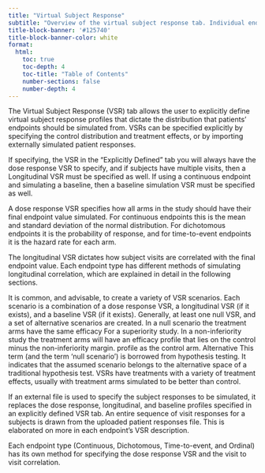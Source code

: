 ```yaml
---
title: "Virtual Subject Response"
subtitle: "Overview of the virtual subject response tab. Individual endpoint types are described separately."
title-block-banner: '#125740'
title-block-banner-color: white
format:
  html:
    toc: true
    toc-depth: 4
    toc-title: "Table of Contents"
    number-sections: false
    number-depth: 4
---
```


The Virtual Subject Response (VSR) tab allows the user to explicitly define virtual
subject response profiles that dictate the distribution that patients' endpoints
should be simulated from. VSRs can be specified explicitly by specifying the control
distribution and treatment effects, or by importing externally simulated patient responses.

If specifying, the VSR in the "Explicitly Defined" tab you will always have the
dose response VSR to specify, and if subjects have multiple visits, then a
Longitudinal VSR must be specified as well. If using a continuous endpoint and
simulating a baseline, then a baseline simulation VSR must be specified as well.

A dose response VSR specifies how all arms in the study should have their
final endpoint value simulated. For continuous endpoints this is the mean and
standard deviation of the normal distribution. For dichotomous endpoints it
is the probability of response, and for time-to-event endpoints it is the
hazard rate for each arm.

The longitudinal VSR dictates how subject visits are correlated with the final
endpoint value. Each endpoint type has different methods of simulating longitudinal
correlation, which are explained in detail in the following sections.

It is common, and advisable, to create a variety of VSR scenarios. Each
scenario is a combination of a dose response VSR, a longitudinal VSR (if it exists),
and a baseline VSR (if it exists). Generally, at least
one null VSR, and a set of alternative scenarios are created. In a null scenario
the treatment arms have the <span class="custom-tooltip"> same efficacy <span class="tooltip-text">For a superiority study. In
a non-inferiority study the treatment arms will have an efficacy profile that
lies on the control minus the non-inferiority margin.</span> </span> profile as the control arm.
<span class="custom-tooltip"> Alternative <span class="tooltip-text">This term (and the term 'null scenario') is borrowed from hypothesis testing. It indicates that the
assumed scenario belongs to the alternative space of a traditional hypothesis test.</span> </span>
VSRs have treatments with a variety of treatment effects, usually with
treatment arms simulated to be better than control.

If an external file is used to specify the subject responses to be simulated,
it replaces the dose response, longitudinal, and baseline profiles specified
in an explicitly defined VSR tab. An entire sequence of visit responses for a
subjects is drawn from the uploaded patient responses file. This is elaborated
on more in each endpoint's VSR description.

Each endpoint type (Continuous, Dichotomous, Time-to-event, and Ordinal) has its own
method for specifying the dose response VSR and the visit to visit correlation.
